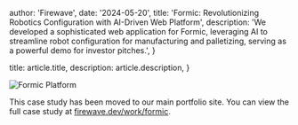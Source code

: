
  author: 'Firewave',
  date: '2024-05-20',
  title: 'Formic: Revolutionizing Robotics Configuration with AI-Driven Web Platform',
  description:
    'We developed a sophisticated web application for Formic, leveraging AI to streamline robot configuration for manufacturing and palletizing, serving as a powerful demo for investor pitches.',
}

  title: article.title,
  description: article.description,
}


<Image src={imageHero} alt="Formic Platform" />

This case study has been moved to our main portfolio site. You can view the full case study at [firewave.dev/work/formic](https://www.firewave.dev/work/formic).